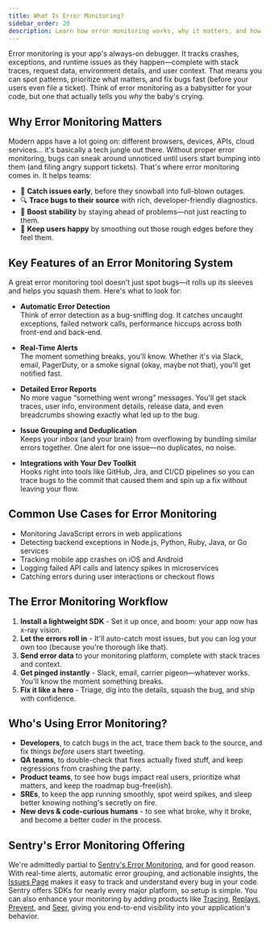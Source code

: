 ```yaml
---
title: What Is Error Monitoring?
sidebar_order: 20
description: Learn how error monitoring works, why it matters, and how Sentry helps track and fix bugs in real time.
---
```


Error monitoring is your app's always-on debugger. It tracks crashes, exceptions, and runtime issues as they happen—complete with stack traces, request data, environment details, and user context. That means you can spot patterns, prioritize what matters, and fix bugs fast (before your users even file a ticket). Think of error monitoring as a babysitter for your code, but one that actually tells you *why* the baby's crying.

## Why Error Monitoring Matters

Modern apps have a lot going on: different browsers, devices, APIs, cloud services... it's basically a tech jungle out there. Without proper error monitoring, bugs can sneak around unnoticed until users start bumping into them (and filing angry support tickets). That's where error monitoring comes in. It helps teams:

- 🐞 **Catch issues early**, before they snowball into full-blown outages.
- 🔍 **Trace bugs to their source** with rich, developer-friendly diagnostics.
- 🔧 **Boost stability** by staying ahead of problems—not just reacting to them.
- 🎯 **Keep users happy** by smoothing out those rough edges before they feel them.

## Key Features of an Error Monitoring System

A great error monitoring tool doesn't just spot bugs—it rolls up its sleeves and helps you squash them. Here's what to look for:

- **Automatic Error Detection**  
  Think of error detection as a bug-sniffing dog. It catches uncaught exceptions, failed network calls, performance hiccups across both front-end and back-end.

- **Real-Time Alerts**  
  The moment something breaks, you'll know. Whether it's via Slack, email, PagerDuty, or a smoke signal (okay, maybe not that), you'll get notified fast.

- **Detailed Error Reports**  
  No more vague “something went wrong” messages. You'll get stack traces, user info, environment details, release data, and even breadcrumbs showing exactly what led up to the bug.

- **Issue Grouping and Deduplication**  
  Keeps your inbox (and your brain) from overflowing by bundling similar errors together. One alert for one issue—no duplicates, no noise.

- **Integrations with Your Dev Toolkit**  
  Hooks right into tools like GitHub, Jira, and CI/CD pipelines so you can trace bugs to the commit that caused them and spin up a fix without leaving your flow.

## Common Use Cases for Error Monitoring

- Monitoring JavaScript errors in web applications  
- Detecting backend exceptions in Node.js, Python, Ruby, Java, or Go services  
- Tracking mobile app crashes on iOS and Android  
- Logging failed API calls and latency spikes in microservices  
- Catching errors during user interactions or checkout flows

## The Error Monitoring Workflow

1. **Install a lightweight SDK** - Set it up once, and boom: your app now has x-ray vision.  
2. **Let the errors roll in** - It'll auto-catch most issues, but you can log your own too (because you're thorough like that).  
3. **Send error data** to your monitoring platform, complete with stack traces and context.  
4. **Get pinged instantly** - Slack, email, carrier pigeon—whatever works. You'll know the moment something breaks.  
5. **Fix it like a hero** - Triage, dig into the details, squash the bug, and ship with confidence.

## Who's Using Error Monitoring?

- **Developers**, to catch bugs in the act, trace them back to the source, and fix things *before* users start tweeting.  
- **QA teams**, to double-check that fixes actually fixed stuff, and keep regressions from crashing the party.  
- **Product teams**, to see how bugs impact real users, prioritize what matters, and keep the roadmap bug-free(ish).  
- **SREs**, to keep the app running smoothly, spot weird spikes, and sleep better knowing nothing's secretly on fire.  
- **New devs & code-curious humans** - to see what broke, why it broke, and become a better coder in the process.

## Sentry's Error Monitoring Offering

We're admittedly partial to [Sentry's Error Monitoring](/product/#error-monitoring), and for good reason. With real-time alerts, automatic error grouping, and actionable insights, the [Issues Page](/product/issues/) makes it easy to track and understand every bug in your code. Sentry offers SDKs for nearly every major platform, so setup is simple. You can also enhance your monitoring by adding products like [Tracing](/concepts/key-terms/tracing/), [Replays](/product/explore/session-replay/), [Prevent](/product/ai-in-sentry/sentry-prevent-ai/), and [Seer](/product/ai-in-sentry/seer/), giving you end-to-end visibility into your application's behavior.